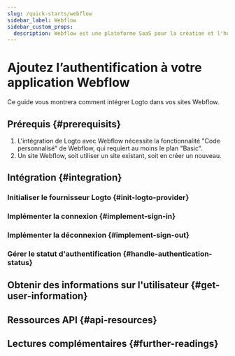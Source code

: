 ```yaml
---
slug: /quick-starts/webflow
sidebar_label: Webflow
sidebar_custom_props:
  description: Webflow est une plateforme SaaS pour la création et l'hébergement de sites web.
---
```




# Ajoutez l’authentification à votre application Webflow

Ce guide vous montrera comment intégrer Logto dans vos sites Webflow.

<GuideTip />

## Prérequis \{#prerequisits}

1. L'intégration de Logto avec Webflow nécessite la fonctionnalité "Code personnalisé" de Webflow, qui requiert au moins le plan "Basic".
2. Un site Webflow, soit utiliser un site existant, soit en créer un nouveau.

## Intégration \{#integration}

### Initialiser le fournisseur Logto \{#init-logto-provider}

<InitClient />

### Implémenter la connexion \{#implement-sign-in}

<ImplementSignIn />

### Implémenter la déconnexion \{#implement-sign-out}

<ImplementSignOut />

### Gérer le statut d'authentification \{#handle-authentication-status}

<HandleAuthenticationStatus />

<Checkpoint />

## Obtenir des informations sur l'utilisateur \{#get-user-information}

<GetUserInformation />

## Ressources API \{#api-resources}

<ApiResources />

## Lectures complémentaires \{#further-readings}

<FurtherReadings />
